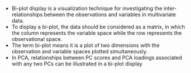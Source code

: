 

\subsection{Bi-plot Display of PCA}

*  Bi-plot display is a visualization technique for investigating
the inter-relationships between the observations and
variables in multivariate data.
*   To display a bi-plot, the data should be considered as a
matrix, in which the column represents the variable space
while the row represents the observational space.
*   The term bi-plot means it is a plot of two dimensions with the
observation and variable spaces plotted simultaneously.
*   In PCA, relationships between PC scores and PCA loadings
associated with any two PCs can be illustrated in a bi-plot
display



